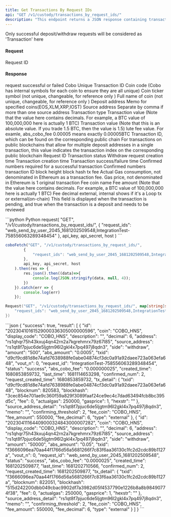 ```yaml
---
title: Get Transactions By Request IDs
api: "GET /v1/custody/transactions_by_request_ids/"
description: "This endpoint returns a JSON response containing transaction information for the given request IDs. The request IDs should be provided as a comma-separated string in the 'request_ids' parameter of the GET request. The maximum number of request IDs that can be provided is 50."
---
```

<Note>Only successful deposit/withdraw requests will be considered as 'Transaction' here</Note>


#### Request
<ParamField query="request_ids" type="String" required>Request ID</ParamField>


#### Response
<ResponseField name="success" type="bool">request successful or failed</ResponseField>
<ResponseField name="result" type="object[]">
  <Expandable title="object">
    <ResponseField name="id" type="String">Cobo Unique Transaction ID</ResponseField>
    <ResponseField name="coin" type="String">Coin code (Cobo has internal symbols for each coin to ensure they are all unique)</ResponseField>
    <ResponseField name="display_code" type="String">Coin ticker symbol  (not unique, changeable, for reference only )</ResponseField>
    <ResponseField name="description" type="String">Full name of coin  (not unique, changeable, for reference only )</ResponseField>
    <ResponseField name="address" type="String">Deposit address</ResponseField>
    <ResponseField name="memo" type="String">Memo for specified coins(EOS,XLM,XRP,IOST)</ResponseField>
    <ResponseField name="source_address" type="String">Source address</ResponseField>
    <ResponseField name="source_address_detail" type="String">Separate by comma if more than one source address</ResponseField>
    <ResponseField name="side" type="enum(deposit / withdraw)">Transaction type</ResponseField>
    <ResponseField name="amount" type="String">Transaction value (Note that the value here contains decimals. For example, a BTC value of 100,000,000 here is actually 1 BTC)</ResponseField>
    <ResponseField name="abs_amount" type="String">Transaction value (Note that this is an absolute value. If you trade 1.5 BTC, then the value is 1.5)</ResponseField>
    <ResponseField name="abs_cobo_fee" type="String">lute fee value. For examle, abs_cobo_fee 0.00005 means exactly 0.00005BTC</ResponseField>
    <ResponseField name="txid" type="String">Transaction ID, which can be found on the corresponding public chain</ResponseField>
    <ResponseField name="vout_n" type="String">For transactions on public blockchains that allow for multiple deposit addresses in a single transaction, this value indicates the transaction index on the corresponding public blockchain</ResponseField>
    <ResponseField name="request_id" type="String">Request ID</ResponseField>
    <ResponseField name="status" type="enum(success / failed)">Transaction status</ResponseField>
    <ResponseField name="request_created_time" type="Long">Withdraw request creation time</ResponseField>
    <ResponseField name="created_time" type="Long">Transaction creation time</ResponseField>
    <ResponseField name="last_time" type="Long">Transaction success/failure time</ResponseField>
    <ResponseField name="confirming_threshold" type="Int">Confirmed numbers required for a successful transaction</ResponseField>
    <ResponseField name="confirmed_num" type="Int">Confirmed numbers</ResponseField>
    <ResponseField name="tx_detail" type="object">
      <Expandable title="object">
        <ResponseField name="txid" type="string">transaction ID</ResponseField>
        <ResponseField name="blocknum" type="Int">block height</ResponseField>
        <ResponseField name="blockhash" type="string">block hash</ResponseField>
        <ResponseField name="fee" type="Int">tx fee</ResponseField>
        <ResponseField name="actualgas" type="Int">Actual Gas consumption, not denominated in Ethereum as a transaction fee.</ResponseField>
        <ResponseField name="gasprice" type="Int">Gas price, not denominated in Ethereum is 1</ResponseField>
        <ResponseField name="hexstr" type="Int">original transaction</ResponseField>
      </Expandable>
     </ResponseField>
    <ResponseField name="fee_coin" type="String">Fee coin name</ResponseField>
    <ResponseField name="fee_amount" type="Int">Fee amount (Note that the value here contains decimals. For example, a BTC value of 100,000,000 here is actually 1 BTC)</ResponseField>
    <ResponseField name="fee_decimal" type="Int">Fee decimal</ResponseField>
    <ResponseField name="type" type="String">external, internal shows if it's a Loop tx or external(on-chain)</ResponseField>
    <ResponseField name="waiting_audit" type="Bool">This field is displayed when the transaction is pending, and true when the transaction is a deposit and needs to be reviewed</ResponseField>
  </Expandable>
</ResponseField>

<RequestExample>
```python Python
request(
  "GET",
  "/v1/custody/transactions_by_request_ids/",
  {
    "request_ids": "web_send_by_user_2045_1681202509548,IntegrationTest-758556063289348454"
  },
  api_key, api_secret, host
)
```

```javascript JavaScript
coboFetch("GET", "/v1/custody/transactions_by_request_ids/",
        {
            "request_ids": "web_send_by_user_2045_1681202509548,IntegrationTest-758556063289348454"
        },
        api_key, api_secret, host
    ).then(res => {
        res.json().then((data)=>{
            console.log(JSON.stringify(data, null, 4));
        })
    }).catch(err => {
        console.log(err)
    });
```

```go Go
Request("GET", "/v1/custody/transactions_by_request_ids/", map[string]string{
    "request_ids": "web_send_by_user_2045_1681202509548,IntegrationTest-758556063289348454"
})
```
</RequestExample>

<ResponseExample>
```json
{
  "success": true,
  "result": [
    {
      "id": "20230410161529000336305000000596",
      "coin": "COBO_HNS",
      "display_code": "COBO_HNS",
      "description": "",
      "decimal": 6,
      "address": "rs1qhqr75h43kxuj4qn42rn2a7kgrehmrx79z67l85",
      "source_address": "rs1qt8f7pjuc6de5ljgtm96l2gkl4x7pq497j8qdn3",
      "side": "withdraw",
      "amount": "500",
      "abs_amount": "0.0005",
      "txid": "d9cf9cd81d8e74afd7638988fe0abe04874cf3dc0a91a92daee723a063efa648",
      "vout_n": 0,
      "request_id": "IntegrationTest-758556063289348454",
      "status": "success",
      "abs_cobo_fee": "0.000000025",
      "created_time": 1680853859732,
      "last_time": 1681114653298,
      "confirmed_num": 2,
      "request_created_time": 1680853859732,
      "tx_detail": {
        "txid": "d9cf9cd81d8e74afd7638988fe0abe04874cf3dc0a91a92daee723a063efa648",
        "blocknum": 820583,
        "blockhash": "3cec854e701ae9c360f59a829f3089faaf24ce9ec4c7dad63494fcb8bc395d5c",
        "fee": 0,
        "actualgas": 250000,
        "gasprice": 1,
        "hexstr": ""
      },
      "source_address_detail": "rs1qt8f7pjuc6de5ljgtm96l2gkl4x7pq497j8qdn3",
      "memo": "",
      "confirming_threshold": 2,
      "fee_coin": "COBO_HNS",
      "fee_amount": 550000,
      "fee_decimal": 6,
      "type": "external"
    },
    {
      "id": "20230411164409000324843000007282",
      "coin": "COBO_HNS",
      "display_code": "COBO_HNS",
      "description": "",
      "decimal": 6,
      "address": "rs1qhqr75h43kxuj4qn42rn2a7kgrehmrx79z67l85",
      "source_address": "rs1qt8f7pjuc6de5ljgtm96l2gkl4x7pq497j8qdn3",
      "side": "withdraw",
      "amount": "50000",
      "abs_amount": "0.05",
      "txid": "f3666096ea70aa44f1766d56a5681266f7c83f6aa36130c1fc2d2cdc89b1127a",
      "vout_n": 0,
      "request_id": "web_send_by_user_2045_1681202509548",
      "status": "success",
      "abs_cobo_fee": "0.0000025",
      "created_time": 1681202509877,
      "last_time": 1681202710566,
      "confirmed_num": 2,
      "request_created_time": 1681202509877,
      "tx_detail": {
        "txid": "f3666096ea70aa44f1766d56a5681266f7c83f6aa36130c1fc2d2cdc89b1127a",
        "blocknum": 822051,
        "blockhash": "515d242200dbb049cbac9902df7a3982d05f4537790e1226b8a8b98490774f38",
        "fee": 0,
        "actualgas": 250000,
        "gasprice": 1,
        "hexstr": ""
      },
      "source_address_detail": "rs1qt8f7pjuc6de5ljgtm96l2gkl4x7pq497j8qdn3",
      "memo": "",
      "confirming_threshold": 2,
      "fee_coin": "COBO_HNS",
      "fee_amount": 550000,
      "fee_decimal": 6,
      "type": "external"
    }
  ]
}
```
</ResponseExample>